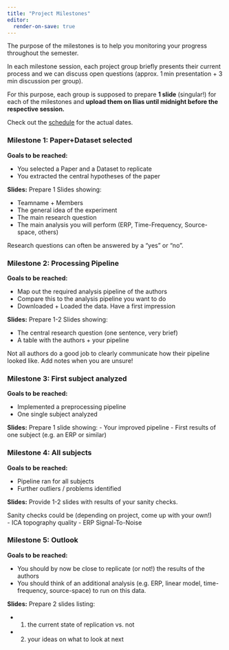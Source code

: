 ```yaml
---
title: "Project Milestones"
editor:
  render-on-save: true
---
```


::: callout-note
The purpose of the milestones is to help you monitoring your progress throughout the semester.

In each milestone session, each project group briefly presents their current process and we can discuss open questions (approx. 1 min presentation + 3 min discussion per group).

For this purpose, each group is supposed to prepare **1 slide** (singular!) for each of the milestones and **upload them on Ilias until midnight before the respective session.**
:::

::: callout-important
Check out the [schedule](schedule.qmd) for the actual dates.
:::


::: {.callout-caution collapse="true" icon="false"}

### Milestone 1: Paper+Dataset selected {#sec-ms1}
**Goals to be reached:**

-   You selected a Paper and a Dataset to replicate
-   You extracted the central hypotheses of the paper

**Slides:**
Prepare 1 Slides showing:

- Teamname + Members
- The general idea of the experiment
- The main research question
- The main analysis you will perform (ERP, Time-Frequency, Source-space, others)

:::: callout-tip
Research questions can often be answered by a "yes" or "no".
::::

:::

::: {.callout-caution collapse="true" icon="false"}
### Milestone 2: Processing Pipeline {#sec-ms2}
**Goals to be reached:**

- Map out the required analysis pipeline of the authors
- Compare this to the analysis pipeline you want to do
- Downloaded + Loaded the data. Have a first impression

**Slides:**
Prepare 1-2 Slides showing:

- The central research question (one sentence, very brief)
- A table with the authors + your pipeline

:::: callout-warning
Not all authors do a good job to clearly communicate how their pipeline looked like. Add notes when you are unsure!
:::: 
:::


::: {.callout-caution collapse="true" icon="false"}
### Milestone 3: First subject analyzed {#sec-ms3}
**Goals to be reached:**

- Implemented a preprocessing pipeline
- One single subject analyzed
 
**Slides:**
Prepare 1 slide showing:
- Your improved pipeline
- First results of one subject (e.g. an ERP or similar)

:::


::: {.callout-caution collapse="true" icon="false"}
### Milestone 4: All subjects {#sec-ms4}
**Goals to be reached:**  

- Pipeline ran for all subjects
- Further outliers / problems  identified

**Slides:**
Provide 1-2 slides with results of your sanity checks.

Sanity checks could be (depending on project, come up with your own!)  
- ICA topography quality
- ERP Signal-To-Noise


:::

::: {.callout-caution collapse="true" icon="false"}
### Milestone 5: Outlook {#sec-ms5}
**Goals to be reached:**  

- You should by now be close to replicate (or not!) the results of the authors
- You should think of an additional analysis (e.g. ERP, linear model, time-frequency, source-space) to run on this data.

**Slides:** Prepare 2 slides listing:  

- (1) the current state of replication vs. not
- (2) your ideas on what to look at next

:::

